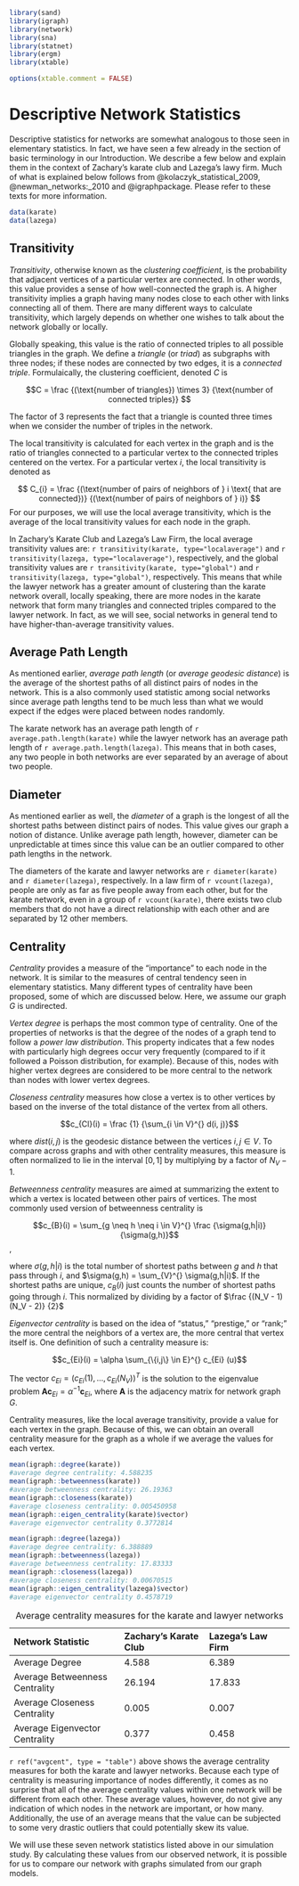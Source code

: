 <!--
The {#rmd-basics} text after the chapter declaration will allow us to link throughout the document back to the beginning of Chapter 1.  These labels will automatically be generated (if not specified) by changing the spaces to hyphens and capital letters to lowercase.  Look for the reference to this label at the beginning of Chapter 2.
-->

```r
library(sand)
library(igraph)
library(network)
library(sna)
library(statnet)
library(ergm)
library(xtable)

options(xtable.comment = FALSE)
```

# Descriptive Network Statistics 

Descriptive statistics for networks are somewhat analogous to those seen in elementary statistics. In fact, we have seen a few already in the section of basic terminology in our Introduction. We describe a few below and explain them in the context of Zachary's karate club and Lazega's lawy firm. Much of what is explained below follows from @kolaczyk_statistical_2009, @newman_networks:_2010 and @igraphpackage. Please refer to these texts for more information. 

```r
data(karate)
data(lazega)
```

## Transitivity 

*Transitivity*, otherwise known as the *clustering coefficient*, is the probability that adjacent vertices of a particular vertex are connected. In other words, this value provides a sense of how well-connected the graph is. A higher transitivity implies a graph having many nodes close to each other with links connecting all of them. There are many different ways to calculate transitivity, which largely depends on whether one wishes to talk about the network globally or locally. 

Globally speaking, this value is the ratio of connected triples to all possible triangles in the graph. We define a *triangle* (or *triad*) as subgraphs with three nodes; if these nodes are connected by two edges, it is a *connected triple*. Formulaically, the clustering coefficient, denoted $C$ is  

$$C = \frac {(\text{number of triangles}) \times 3} {\text{number of connected triples}} $$

The factor of $3$ represents the fact that a triangle is counted three times when we consider the number of triples in the network. 

The local transitivity is calculated for each vertex in the graph and is the ratio of triangles connected to a particular vertex to the connected triples centered on the vertex. For a particular vertex $i$, the local transitivity is denoted as

$$ C_{i} = \frac {(\text{number of pairs of neighbors of } i \text{ that are connected})} {(\text{number of pairs of neighbors of } i)} $$
For our purposes, we will use the local average transitivity, which is the average of the local transitivity values for each node in the graph. 

In Zachary's Karate Club and Lazega's Law Firm, the local average transitivity values are: `r transitivity(karate, type="localaverage")` and `r transitivity(lazega, type="localaverage")`, respectively, and the global transitivity values are  `r transitivity(karate, type="global")` and `r transitivity(lazega, type="global")`, respectively. This means that while the lawyer network has a greater amount of clustering than the karate network overall, locally speaking, there are more nodes in the karate network that form many triangles and connected triples compared to the lawyer network. In fact, as we will see, social networks in general tend to have higher-than-average transitivity values. 

## Average Path Length

As mentioned earlier, *average path length* (or *average geodesic distance*) is the average of the shortest paths of all distinct pairs of nodes in the network. This is a also commonly used statistic among social networks since average path lengths tend to be much less than what we would expect if the edges were placed between nodes randomly. 

The karate network has an average path length of `r average.path.length(karate)` while the lawyer network has an average path length of `r average.path.length(lazega)`. This means that in both cases, any two people in both networks are ever separated by an average of about two people. 

## Diameter

As mentioned earlier as well, the *diameter* of a graph is the longest of all the shortest paths between distinct pairs of nodes. This value gives our graph a notion of distance. Unlike average path length, however, diameter can be unpredictable at times since this value can be an outlier compared to other path lengths in the network. 

The diameters of the karate and lawyer networks are `r diameter(karate)` and `r diameter(lazega)`, respectively. In a law firm of `r vcount(lazega)`, people are only as far as five people away from each other, but for the karate network, even in a group of `r vcount(karate)`, there exists two club members that do not have a direct relationship with each other and are separated by 12 other members. 

## Centrality 

*Centrality* provides a measure of the "importance" to each node in the network. It is similar to the measures of central tendency seen in elementary statistics. Many different types of centrality have been proposed, some of which are discussed below. Here, we assume our graph $G$ is undirected.

*Vertex degree* is perhaps the most common type of centrality. One of the properties of networks is that the degree of the nodes of a graph tend to follow a *power law distribution*. This property indicates that a few nodes with particularly high degrees occur very frequently (compared to if it followed a Poisson distribution, for example). Because of this, nodes with higher vertex degrees are considered to be more central to the network than nodes with lower vertex degrees. 

*Closeness centrality* measures how close a vertex is to other vertices by based on the inverse of the total distance of the vertex from all others. 

$$c_{Cl}(i) = \frac {1} {\sum_{i \in V}^{} d(i, j)}$$

where $dist(i,j)$ is the geodesic distance between the vertices $i,j \in V$. To compare across graphs and with other centrality measures, this measure is often normalized to lie in the interval $[0,1]$ by multiplying by a factor of $N_V - 1$.

*Betweenness centrality* measures are aimed at summarizing the extent to which a vertex is located between other pairs of vertices. The most commonly used version of betweenness centrality is

$$c_{B}(i) = \sum_{g \neq h \neq i \in V}^{} \frac {\sigma(g,h|i)} {\sigma(g,h)}$$,

where $\sigma(g,h|i)$ is the total number of shortest paths between $g$ and $h$ that pass through $i$, and $\sigma(g,h) = \sum_{V}^{} \sigma(g,h|i)$. If the shortest paths are unique, $c_{B}(i)$ just counts the number of shortest paths going through $i$. This normalized by dividing by a factor of $\frac {(N_V - 1)(N_V - 2)} {2}$
	
*Eigenvector centrality* is based on the idea of "status," "prestige," or "rank;" the more central the neighbors of a vertex are, the more central that vertex itself is. One definition of such a centrality measure is: 

$$c_{Ei}(i) = \alpha \sum_{\{i,j\} \in E}^{} c_{Ei} (u)$$

The vector $c_{Ei} = (c_{Ei}(1), ..., c_{Ei}(N_V))^T$ is the solution to the eigenvalue problem $\textbf{A}\textbf{c}_{Ei} = \alpha^{-1}\textbf{c}_{Ei}$, where $\textbf{A}$ is the adjacency matrix for network graph $G$.

Centrality measures, like the local average transitivity, provide a value for each vertex in the graph. Because of this, we can obtain an overall centrality measure for the graph as a whole if we average the values for each vertex. 

```r
mean(igraph::degree(karate)) 
#average degree centrality: 4.588235
mean(igraph::betweenness(karate)) 
#average betweenness centrality: 26.19363
mean(igraph::closeness(karate)) 
#average closeness centrality: 0.005450958
mean(igraph::eigen_centrality(karate)$vector) 
#average eigenvector centrality 0.3772814

mean(igraph::degree(lazega)) 
#average degree centrality: 6.388889
mean(igraph::betweenness(lazega)) 
#average betweenness centrality: 17.83333
mean(igraph::closeness(lazega)) 
#average closeness centrality: 0.00670515
mean(igraph::eigen_centrality(lazega)$vector) 
#average eigenvector centrality 0.4578719
```


-------------------------------------------------------------------------------------------------------
Network Statistic                  Zachary's Karate Club      Lazega's Law Firm
---------------------------------- -------------------------- --------------------------
Average Degree                     4.588                      6.389  
  
Average Betweenness Centrality     26.194                     17.833           
  
Average Closeness Centrality       0.005                      0.007    
  
Average Eigenvector Centrality     0.377                      0.458       
  
---------------------------------- -------------------------- --------------------------
Table: Average centrality measures for the karate and lawyer networks \label{tab:avgcent}

`r ref("avgcent", type = "table")` above shows the average centrality measures for both the karate and lawyer networks. Because each type of centrality is measuring importance of nodes differently, it comes as no surprise that all of the average centrality values within one network will be different from each other. These average values, however, do not give any indication of which nodes in the network are important, or how many. Additionally, the use of an average means that the value can be subjected to some very drastic outliers that could potentially skew its value. 

We will use these seven network statistics listed above in our simulation study. By calculating these values from our observed network, it is possible for us to compare our network with graphs simulated from our graph models. 